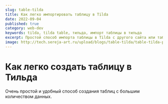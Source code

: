 ```yaml
---
slug: table-tilda
title: Как легко импортировать таблицу в Tilda
date: 2022-09-04
published: true
category: web-dev
keywords: tilda, tilda table, тильда, импорт таблицы в тильда
excerpt: Простой способ импорта таблицы в Tilda с другого сайта или таблицы Excell.
image: http://tech.sereja-art.ru/upload/blogs/table-tilda/table-tilda-preview.jpg
---
```



# Как легко создать таблицу в Тильда
<Figcaption src="http://tech.sereja-art.ru/upload/blogs/table-tilda/table-tilda.png" alt="" caption={'Выделяем и копируем нужную информацию из любой другой таблицы на сайте'} />

<Figcaption src="http://tech.sereja-art.ru/upload/blogs/table-tilda/table-tilda-2.png" alt="" caption={'Создаем новый документ документ LibreOffice или Excel. Вставляем эту информацию.'} />
<Figcaption src="http://tech.sereja-art.ru/upload/blogs/table-tilda/table-tilda-3.png" alt="" caption={'Файл – сохранить как- текст csv. Отмечаем галочкой пункт «Изменение настроек фильтра»'} />
<Figcaption src="http://tech.sereja-art.ru/upload/blogs/table-tilda/table-tilda-4.png" alt="" caption={'Используем csv формат файла'}/>
<Figcaption src="http://tech.sereja-art.ru/upload/blogs/table-tilda/table-tilda-5.png" alt="" caption={'В качестве разделите указываем ; Остальные поля оставляем как на картинке.'}/>
<Figcaption src="http://tech.sereja-art.ru/upload/blogs/table-tilda/table-tilda-6.png" alt="" />
<Figcaption src="http://tech.sereja-art.ru/upload/blogs/table-tilda/table-tilda-7.png" alt="" caption={'Открываем наш файл с помощью блокнота'} />
<Figcaption src="http://tech.sereja-art.ru/upload/blogs/table-tilda/table-tilda-8.png" alt="" caption={'Вставляем полученный текст из блокнота в содержимое таблицы Tilda. В данном примере шапку я создавал отдельно от основной части таблицы. Сохраняем результат.'} />
<Figcaption src="http://tech.sereja-art.ru/upload/blogs/table-tilda/table-tilda-9.png" alt="" />
 Очень простой и удобный способ создания таблиц с большим количеством данных.
